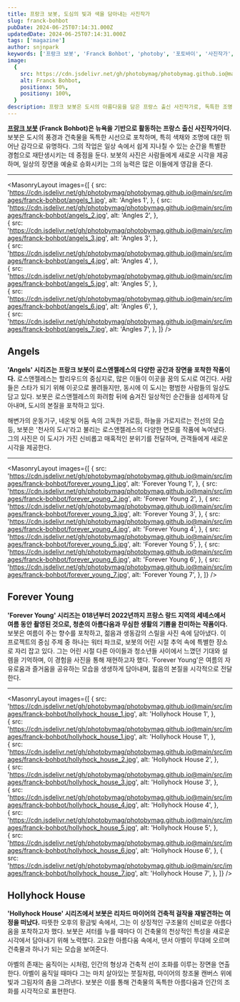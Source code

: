 ```yaml
---
title: 프랑크 보봇, 도심의 빛과 색을 담아내는 사진작가
slug: franck-bohbot
pubDate: 2024-06-25T07:14:31.000Z
updatedDate: 2024-06-25T07:14:31.000Z
tags: ['magazine']
author: snjnpark
keywords: ['프랑크 보봇', 'Franck Bohbot', 'photoby', '포토바이', '사진작가', 'photography']
image:
  {
    src: https://cdn.jsdelivr.net/gh/photobymag/photobymag.github.io@main/src/images/franck-bohbot/forever_young_5.jpg,
    alt: Franck Bohbot,
    positionx: 50%,
    positiony: 100%,
  }
description: 프랑크 보봇은 도시의 아름다움을 담은 프랑스 출신 사진작가로, 독특한 조명과 색감으로 유명하다. 그의 작품은 로스앤젤레스와 프랑스 랑드에서의 생동감 넘치는 순간들을 재현하며, 건축물과 인간의 조화를 아름답게 표현한다.
---
```


**[프랑크 보봇](https://www.franckbohbot.com/?utm_source=referral&utm_medium=website&utm_campign=photoby_xyz) (Franck Bohbot)은 뉴욕을 기반으로 활동하는 프랑스 출신 사진작가이다.** 
보봇은 도시의 풍경과 건축물을 독특한 시선으로 포착하며, 특히 색채와 조명에 대한 뛰어난 감각으로 유명하다.
그의 작업은 일상 속에서 쉽게 지나칠 수 있는 순간을 특별한 경험으로 재탄생시키는 데 중점을 둔다.
보봇의 사진은 사람들에게 새로운 시각을 제공하며, 일상의 장면을 예술로 승화시키는 그의 능력은 많은 이들에게 영감을 준다.

---


<MasonryLayout
  images={[
    {
      src: 'https://cdn.jsdelivr.net/gh/photobymag/photobymag.github.io@main/src/images/franck-bohbot/angels_1.jpg',
      alt: 'Angles 1',
    },
    {
      src: 'https://cdn.jsdelivr.net/gh/photobymag/photobymag.github.io@main/src/images/franck-bohbot/angels_2.jpg',
      alt: 'Angles 2',
    },    
    {
      src: 'https://cdn.jsdelivr.net/gh/photobymag/photobymag.github.io@main/src/images/franck-bohbot/angels_3.jpg',
      alt: 'Angles 3',
    },    
    {
      src: 'https://cdn.jsdelivr.net/gh/photobymag/photobymag.github.io@main/src/images/franck-bohbot/angels_4.jpg',
      alt: 'Angles 4',
    },    
    {
      src: 'https://cdn.jsdelivr.net/gh/photobymag/photobymag.github.io@main/src/images/franck-bohbot/angels_5.jpg',
      alt: 'Angles 5',
    },    
    {
      src: 'https://cdn.jsdelivr.net/gh/photobymag/photobymag.github.io@main/src/images/franck-bohbot/angels_6.jpg',
      alt: 'Angles 6',
    },    
    {
      src: 'https://cdn.jsdelivr.net/gh/photobymag/photobymag.github.io@main/src/images/franck-bohbot/angels_7.jpg',
      alt: 'Angles 7',
    },
  ]}
/>

## Angels

**'Angels' 시리즈는 프랑크 보봇이 로스앤젤레스의 다양한 공간과 장면을 포착한 작품이다.**
로스앤젤레스는 할리우드의 중심지로, 많은 이들이 이곳을 꿈의 도시로 여긴다. 
사람들은 스타가 되기 위해 이곳으로 몰려들지만, 동시에 이 도시는 평범한 사람들의 일상도 담고 있다. 
보봇은 로스앤젤레스의 화려함 뒤에 숨겨진 일상적인 순간들을 섬세하게 담아내며, 도시의 본질을 포착하고 있다. 

해변가의 운동기구, 네온빛 어둠 속의 고독한 가로등, 하늘을 가로지르는 전선의 모습 등, 보봇은 '천사의 도시'라고 불리는 로스앤젤레스의 다양한 면모를 작품에 녹여냈다. 
그의 사진은 이 도시가 가진 신비롭고 매혹적인 분위기를 전달하며, 관객들에게 새로운 시각을 제공한다.

---

<MasonryLayout
  images={[
    {
      src: 'https://cdn.jsdelivr.net/gh/photobymag/photobymag.github.io@main/src/images/franck-bohbot/forever_young_1.jpg',
      alt: 'Forever Young 1',
    },
    {
      src: 'https://cdn.jsdelivr.net/gh/photobymag/photobymag.github.io@main/src/images/franck-bohbot/forever_young_2.jpg',
      alt: 'Forever Young 2',
    },
    {
      src: 'https://cdn.jsdelivr.net/gh/photobymag/photobymag.github.io@main/src/images/franck-bohbot/forever_young_3.jpg',
      alt: 'Forever Young 3',
    },
    {
      src: 'https://cdn.jsdelivr.net/gh/photobymag/photobymag.github.io@main/src/images/franck-bohbot/forever_young_4.jpg',
      alt: 'Forever Young 4',
    },
    {
      src: 'https://cdn.jsdelivr.net/gh/photobymag/photobymag.github.io@main/src/images/franck-bohbot/forever_young_5.jpg',
      alt: 'Forever Young 5',
    },
    {
      src: 'https://cdn.jsdelivr.net/gh/photobymag/photobymag.github.io@main/src/images/franck-bohbot/forever_young_6.jpg',
      alt: 'Forever Young 6',
    },
    {
      src: 'https://cdn.jsdelivr.net/gh/photobymag/photobymag.github.io@main/src/images/franck-bohbot/forever_young_7.jpg',
      alt: 'Forever Young 7',
    },
  ]}
/>

## Forever Young

**'Forever Young' 시리즈는 018년부터 2022년까지 프랑스 랑드 지역의 세녜스에서 여름 동안 촬영된 것으로, 청춘의 아름다움과 무심한 생활의 기쁨을 찬미하는 작품이다.**
보봇은 여름이 주는 향수를 포착하고, 젊음과 생동감의 스릴을 사진 속에 담아냈다. 
이 프로젝트의 중심 주제 중 하나는 워터 파크로, 보봇의 어린 시절 추억 속에 특별한 장소로 자리 잡고 있다. 
그는 어린 시절 다른 아이들과 청소년들 사이에서 느꼈던 기대와 설렘을 기억하며, 이 경험을 사진을 통해 재현하고자 했다. 
'Forever Young'은 여름의 자유로움과 즐거움을 공유하는 모습을 생생하게 담아내며, 젊음의 본질을 시각적으로 전달한다.

---


<MasonryLayout
  images={[
    {
      src: 'https://cdn.jsdelivr.net/gh/photobymag/photobymag.github.io@main/src/images/franck-bohbot/hollyhock_house_1.jpg',
      alt: 'Hollyhock House 1',
    },    
    {
      src: 'https://cdn.jsdelivr.net/gh/photobymag/photobymag.github.io@main/src/images/franck-bohbot/hollyhock_house_1.jpg',
      alt: 'Hollyhock House 1',
    },    
    {
      src: 'https://cdn.jsdelivr.net/gh/photobymag/photobymag.github.io@main/src/images/franck-bohbot/hollyhock_house_2.jpg',
      alt: 'Hollyhock House 2',
    },    
    {
      src: 'https://cdn.jsdelivr.net/gh/photobymag/photobymag.github.io@main/src/images/franck-bohbot/hollyhock_house_3.jpg',
      alt: 'Hollyhock House 3',
    },    
    {
      src: 'https://cdn.jsdelivr.net/gh/photobymag/photobymag.github.io@main/src/images/franck-bohbot/hollyhock_house_4.jpg',
      alt: 'Hollyhock House 4',
    },    
    {
      src: 'https://cdn.jsdelivr.net/gh/photobymag/photobymag.github.io@main/src/images/franck-bohbot/hollyhock_house_5.jpg',
      alt: 'Hollyhock House 5',
    },    
    {
      src: 'https://cdn.jsdelivr.net/gh/photobymag/photobymag.github.io@main/src/images/franck-bohbot/hollyhock_house_6.jpg',
      alt: 'Hollyhock House 6',
    },
    {
      src: 'https://cdn.jsdelivr.net/gh/photobymag/photobymag.github.io@main/src/images/franck-bohbot/hollyhock_house_7.jpg',
      alt: 'Hollyhock House 7',
    },
  ]}
/>

## Hollyhock House

**'Hollyhock House' 시리즈에서 보봇은 리차드 마이어의 건축적 걸작을 재발견하는 여정을 떠났다.**
따뜻한 오후의 황금빛 속에서, 그는 이 상징적인 구조물의 신비로운 아름다움을 포착하고자 했다.
보봇은 셔터를 누를 때마다 이 건축물의 천상적인 특성을 새로운 시각에서 담아내기 위해 노력했다.
고요한 아름다움 속에서, 댄서 아벨이 무대에 오르며 건축물과 하나가 되는 모습을 보여준다.

아벨의 존재는 움직이는 시처럼, 인간의 형상과 건축적 선이 조화를 이루는 장면을 연출한다.
아벨이 움직일 때마다 그는 마치 살아있는 붓질처럼, 마이어의 창조물 캔버스 위에 빛과 그림자의 춤을 그려낸다.
보봇은 이를 통해 건축물의 독특한 아름다움과 인간의 조화를 시각적으로 표현한다.